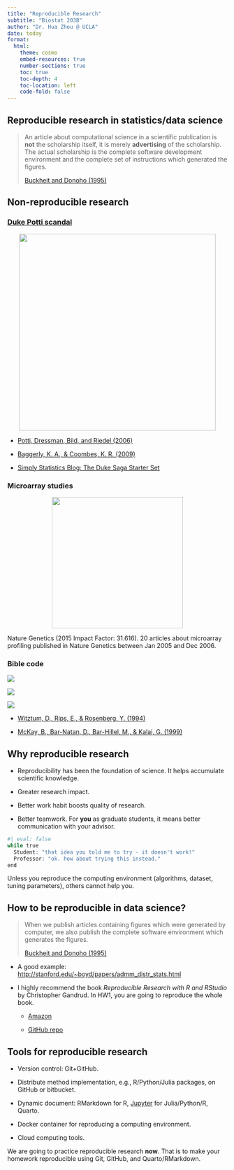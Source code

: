 ```yaml
---
title: "Reproducible Research"
subtitle: "Biostat 203B"
author: "Dr. Hua Zhou @ UCLA"
date: today
format:
  html:
    theme: cosmo
    embed-resources: true
    number-sections: true
    toc: true
    toc-depth: 4
    toc-location: left
    code-fold: false
---
```


## Reproducible research in statistics/data science

> An article about computational science in a scientific publication is **not** the scholarship itself, it is merely **advertising** of the scholarship. The actual scholarship is the complete software development environment and the complete set of instructions which generated the figures.
>
> [Buckheit and Donoho (1995)](https://link.springer.com/chapter/10.1007/978-1-4612-2544-7_5)

## Non-reproducible research

### [Duke Potti scandal](https://en.wikipedia.org/wiki/Anil_Potti)

<p align="center">
  <img src="./screenshot_dukepottiscandal.png" height="450">
</p>

- [Potti, Dressman, Bild, and Riedel (2006)](https://www.nature.com/articles/nm1491)

- [Baggerly, K. A., & Coombes, K. R. (2009)](https://projecteuclid.org/euclid.aoas/1267453942)

- [Simply Statistics Blog: The Duke Saga Starter Set](https://simplystatistics.org/posts/2012-02-27-the-duke-saga-starter-set/)

   
### Microarray studies

<p align="center">
  <img src="screenshot_naturegeneticsrepeatabilityfig.png" height="300">
</p>

Nature Genetics (2015 Impact Factor: 31.616). 20 articles about microarray profiling published in Nature Genetics between Jan 2005 and Dec 2006.

### Bible code

::: {layout="[[1,1], [1]]" layout-valign="bottom"}
![](biblecode.jpg)

![](biblecode_statsci.png)

![](trump_bible_code.jpg)
:::

- [Witztum, D., Rips, E., & Rosenberg, Y. (1994)](https://doi.org/10.1214/ss/1177010393)

- [McKay, B., Bar-Natan, D., Bar-Hillel, M., & Kalai, G. (1999)](https://doi.org/10.1214/ss/1009212243)

## Why reproducible research

- Reproducibility has been the foundation of science. It helps accumulate scientific knowledge.

- Greater research impact.

- Better work habit boosts quality of research.

- Better teamwork. For **you** as graduate students, it means better communication with your advisor.
```r
#| eval: false
while true
  Student: "that idea you told me to try - it doesn't work!"  
  Professor: "ok. how about trying this instead."
end
```
Unless you reproduce the computing environment (algorithms, dataset, tuning parameters), others cannot help you.

## How to be reproducible in data science?

> When we publish articles containing figures which were generated by computer, we also publish the complete software environment which generates the figures.
>
> [Buckheit and Donoho (1995)](https://link.springer.com/chapter/10.1007/978-1-4612-2544-7_5)

- A good example: <http://stanford.edu/~boyd/papers/admm_distr_stats.html>

- I highly recommend the book _Reproducible Research with R and RStudio_ by Christopher Gandrud. In HW1, you are going to reproduce the whole book. 

    - [Amazon](https://www.amazon.com/Reproducible-Research-Studio-Chapman-Hall/dp/1466572841)
    
    - [GitHub repo](https://github.com/christophergandrud/Rep-Res-Book)

## Tools for reproducible research

- Version control: Git+GitHub.

- Distribute method implementation, e.g., R/Python/Julia packages, on GitHub or bitbucket.

- Dynamic document: RMarkdown for R, [Jupyter](http://jupyter.org) for Julia/Python/R, Quarto.

- Docker container for reproducing a computing environment.

- Cloud computing tools.

We are going to practice reproducible research **now**. That is to make your homework reproducible using Git, GitHub, and Quarto/RMarkdown.
